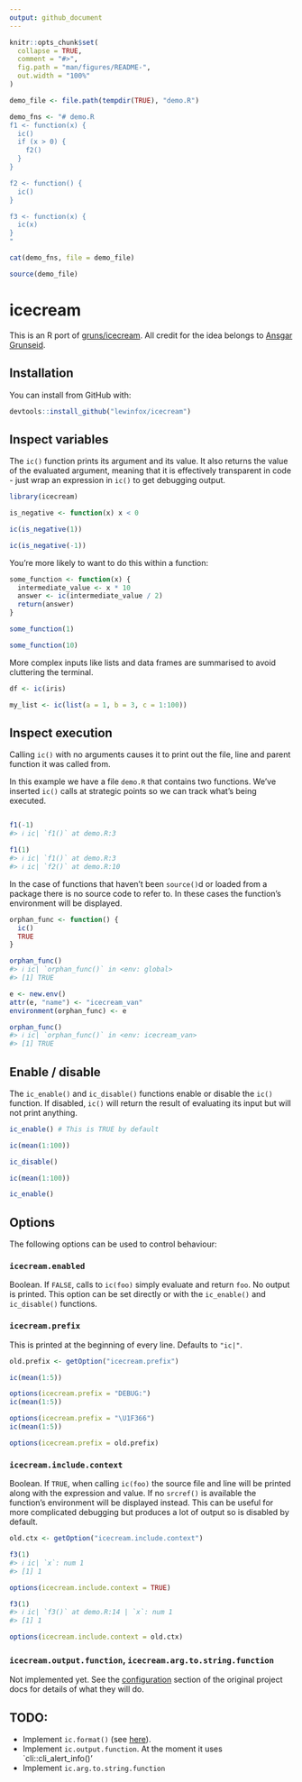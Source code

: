 ```yaml
---
output: github_document
---
```


<!-- README.md is generated from README.Rmd. Please edit that file -->

```r
knitr::opts_chunk$set(
  collapse = TRUE,
  comment = "#>",
  fig.path = "man/figures/README-",
  out.width = "100%"
)

demo_file <- file.path(tempdir(TRUE), "demo.R")

demo_fns <- "# demo.R
f1 <- function(x) {
  ic()
  if (x > 0) {
    f2()
  }
}

f2 <- function() {
  ic()
}

f3 <- function(x) {
  ic(x)
}
"

cat(demo_fns, file = demo_file)

source(demo_file)
```

# icecream

<!-- badges: start -->
<!-- badges: end -->

This is an R port of [gruns/icecream](https://github.com/gruns/icecream). All credit for the idea
belongs to [Ansgar Grunseid](https://github.com/gruns).

## Installation

You can install from GitHub with:

``` r
devtools::install_github("lewinfox/icecream")
```

## Inspect variables

The `ic()` function prints its argument and its value. It also returns the value of the evaluated
argument, meaning that it is effectively transparent in code - just wrap an expression in `ic()` to
get debugging output.

```r
library(icecream)

is_negative <- function(x) x < 0

ic(is_negative(1))

ic(is_negative(-1))
```

You're more likely to want to do this within a function:

```r
some_function <- function(x) {
  intermediate_value <- x * 10
  answer <- ic(intermediate_value / 2)
  return(answer)
}

some_function(1)

some_function(10)
```

More complex inputs like lists and data frames are summarised to avoid cluttering the terminal.

```r
df <- ic(iris)

my_list <- ic(list(a = 1, b = 3, c = 1:100))
```

## Inspect execution

Calling `ic()` with no arguments causes it to print out the file, line and parent function it was
called from.

In this example we have a file `demo.R` that contains two functions. We've inserted `ic()` calls at
strategic points so we can track what's being executed.

```r
```

``` r
f1(-1)
#> ℹ ic| `f1()` at demo.R:3

f1(1)
#> ℹ ic| `f1()` at demo.R:3
#> ℹ ic| `f2()` at demo.R:10
```

In the case of functions that haven't been `source()`d or loaded from a package there is no source
code to refer to. In these cases the function's environment will be displayed.

``` r
orphan_func <- function() {
  ic()
  TRUE
}

orphan_func()
#> ℹ ic| `orphan_func()` in <env: global>
#> [1] TRUE

e <- new.env()
attr(e, "name") <- "icecream_van"
environment(orphan_func) <- e

orphan_func()
#> ℹ ic| `orphan_func()` in <env: icecream_van>
#> [1] TRUE
```

## Enable / disable

The `ic_enable()` and `ic_disable()` functions enable or disable the `ic()` function. If disabled,
`ic()` will return the result of evaluating its input but will not print anything.

```r
ic_enable() # This is TRUE by default

ic(mean(1:100))

ic_disable()

ic(mean(1:100))
```

```r
ic_enable()
```

## Options

The following options can be used to control behaviour:

### `icecream.enabled`
Boolean. If `FALSE`, calls to `ic(foo)` simply evaluate and return `foo`. No output is printed. This
option can be set directly or with the `ic_enable()` and `ic_disable()` functions.

### `icecream.prefix`
This is printed at the beginning of every line. Defaults to `"ic|"`.

```r
old.prefix <- getOption("icecream.prefix")
```

```r
ic(mean(1:5))

options(icecream.prefix = "DEBUG:")
ic(mean(1:5))

options(icecream.prefix = "\U1F366")
ic(mean(1:5))
```

```r
options(icecream.prefix = old.prefix)
```

### `icecream.include.context`
Boolean. If `TRUE`, when calling `ic(foo)` the source file and line will be printed along with the
expression and value. If no `srcref()` is available the function's environment will be displayed
instead. This can be useful for more complicated debugging but produces a lot of output so is 
disabled by default.

```r
old.ctx <- getOption("icecream.include.context")
```

``` r
f3(1)
#> ℹ ic| `x`: num 1
#> [1] 1

options(icecream.include.context = TRUE)

f3(1)
#> ℹ ic| `f3()` at demo.R:14 | `x`: num 1
#> [1] 1
```

```r
options(icecream.include.context = old.ctx)
```

### `icecream.output.function`, `icecream.arg.to.string.function`
Not implemented yet. See the [configuration](https://github.com/gruns/icecream#configuration)
section of the original project docs for details of what they will do.

## TODO:

* Implement `ic.format()` (see [here](https://github.com/gruns/icecream#miscellaneous)).
* Implement `ic.output.function`. At the moment it uses `cli::cli_alert_info()'
* Implement `ic.arg.to.string.function`

